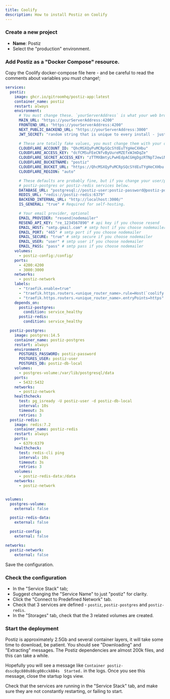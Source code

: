 ```yaml
---
title: Coolify
description: How to install Postiz on Coolify
---
```



<EarlyDoc />

<Steps>

### Create a new project

- **Name**: Postiz
- Select the "production" environment.

### Add Postiz as a "Docker Compose" resource.

Copy the Coolify docker-compose file here - and be careful to read the comments about variables you must change!;

```yaml
services:
  postiz:
    image: ghcr.io/gitroomhq/postiz-app:latest
    container_name: postiz
    restart: always
    environment:
      # You must change these. `yourServerAddress` is what your web browser uses.
      MAIN_URL: "https://yourServerAddress:4200"
      FRONTEND_URL: "https://yourServerAddress:4200"
      NEXT_PUBLIC_BACKEND_URL: "https://yourServerAddress:3000"
      JWT_SECRET: "random string that is unique to every install - just type random characters here!"

      # These are totally fake values, you must change them with your own Cloudflare settings.
      CLOUDFLARE_ACCOUNT_ID: "QhcMSXQyPuMCRpSQcSYdEuTYgHeCXHbu"
      CLOUDFLARE_ACCESS_KEY: "dcfCMSuFEeCNfvByUureMZEfxWJmDqZe"
      CLOUDFLARE_SECRET_ACCESS_KEY: "zTTMXBmtyLPwHEdpACGHgDgzRTNpTJewiNriLnUS"
      CLOUDFLARE_BUCKETNAME: "postiz"
      CLOUDFLARE_BUCKET_URL: "https://QhcMSXQyPuMCRpSQcSYdEuTYgHeCXHbu.r2.cloudflarestorage.com/"
      CLOUDFLARE_REGION: "auto"

      # These defaults are probably fine, but if you change your user/password, update it in the 
      # postiz-postgres or postiz-redis services below.
      DATABASE_URL: "postgresql://postiz-user:postiz-password@postiz-postgres:5432/postiz-db-local"
      REDIS_URL: "redis://postiz-redis:6379"
      BACKEND_INTERNAL_URL: "http://localhost:3000/"
      IS_GENERAL: "true" # Required for self-hosting.

      # Your email provider, optional
      EMAIL_PROVIDER: "resend|nodemailer"
      RESEND_API_KEY: "re_1234567890" # api key if you choose resend
      EMAIL_HOST: "smtp.gmail.com" # smtp host if you choose nodemailer
      EMAIL_PORT: "465" # smtp port if you choose nodemailer
      EMAIL_SECURE: "true" # smtp secure if you choose nodemailer
      EMAIL_USER: "user" # smtp user if you choose nodemailer
      EMAIL_PASS: "pass" # smtp pass if you choose nodemailer
    volumes:
      - postiz-config:/config/
    ports:
      - 4200:4200
      - 3000:3000
    networks:
      - postiz-network
    labels:
      - "traefik.enable=true"
      - "traefik.https.routers.<unique_router_name>.rule=Host(`coolify.io`) && PathPrefix(`/`)"
      - "traefik.https.routers.<unique_router_name>.entryPoints=https"
    depends_on:
      postiz-postgres:
        condition: service_healthy
      postiz-redis:
        condition: service_healthy

  postiz-postgres:
    image: postgres:14.5
    container_name: postiz-postgres
    restart: always
    environment:
      POSTGRES_PASSWORD: postiz-password
      POSTGRES_USER: postiz-user
      POSTGRES_DB: postiz-db-local
    volumes:
      - postgres-volume:/var/lib/postgresql/data
    ports:
      - 5432:5432
    networks:
      - postiz-network
    healthcheck:
      test: pg_isready -U postiz-user -d postiz-db-local
      interval: 10s
      timeout: 3s
      retries: 3
  postiz-redis:
    image: redis:7.2
    container_name: postiz-redis
    restart: always
    ports:
      - 6379:6379
    healthcheck:
      test: redis-cli ping
      interval: 10s
      timeout: 3s
      retries: 3
    volumes:
      - postiz-redis-data:/data
    networks:
      - postiz-network


volumes:
  postgres-volume:
    external: false

  postiz-redis-data:
    external: false

  postiz-config:
    external: false

networks:
  postiz-network:
    external: false
```

Save the configuration.

### Check the configuration

- In the "Service Stack" tab;
 - Suggest changing the "Service Name" to just "postiz" for clarity.
 - Click the "Connect to Predefined Network" tab.
 - Check that 3 services are defined - `postiz`, `postiz-postgres` and `postiz-redis`.
- In the "Storages" tab, check that the 3 related volumes are created.

### Start the deployment

Postiz is approximately 2.5Gb and several container layers, it will take some time to download, be patient. You should see "Downloading" and "Extracting" messages. The Postiz dependencies are almost 200k files, and this can take a while.

Hopefully you will see a message like `Container postiz-dssc8gc880s88cg08cck884s  Started.` in the logs. Once you see this message, close the startup logs view.

Check that the services are running in the "Service Stack" tab, and make sure  they are not constantly restarting, or failing to start.


</Steps>


